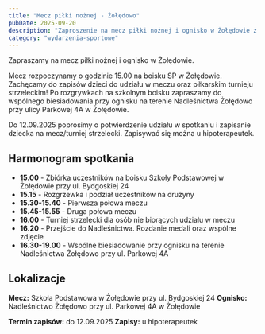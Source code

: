 ```yaml
---
title: "Mecz piłki nożnej - Żołędowo"
pubDate: 2025-09-20
description: "Zaproszenie na mecz piłki nożnej i ognisko w Żołędowie z bogatym programem sportowym i towarzyskim."
category: "wydarzenia-sportowe"
---
```


Zapraszamy na mecz piłki nożnej i ognisko w Żołędowie.

Mecz rozpoczynamy o godzinie 15.00 na boisku SP w Żołędowie.
Zachęcamy do zapisów dzieci do udziału w meczu oraz piłkarskim turnieju strzeleckim!
Po rozgrywkach na szkolnym boisku zapraszamy do wspólnego biesiadowania przy ognisku na terenie Nadleśnictwa Żołędowo przy ulicy Parkowej 4A w Żołędowie.

Do 12.09.2025 poprosimy o potwierdzenie udziału w spotkaniu i zapisanie dziecka na mecz/turniej strzelecki.
Zapisywać się można u hipoterapeutek.

## Harmonogram spotkania

- **15.00** - Zbiórka uczestników na boisku Szkoły Podstawowej w Żołędowie przy ul. Bydgoskiej 24
- **15.15** - Rozgrzewka i podział uczestników na drużyny
- **15.30-15.40** - Pierwsza połowa meczu
- **15.45-15.55** - Druga połowa meczu
- **16.00** - Turniej strzelecki dla osób nie biorących udziału w meczu
- **16.20** - Przejście do Nadleśnictwa. Rozdanie medali oraz wspólne zdjęcie
- **16.30-19.00** - Wspólne biesiadowanie przy ognisku na terenie Nadleśnictwa Żołędowo przy ul. Parkowej 4A

## Lokalizacje

**Mecz:** Szkoła Podstawowa w Żołędowie przy ul. Bydgoskiej 24
**Ognisko:** Nadleśnictwo Żołędowo przy ul. Parkowej 4A w Żołędowie

**Termin zapisów:** do 12.09.2025
**Zapisy:** u hipoterapeutek